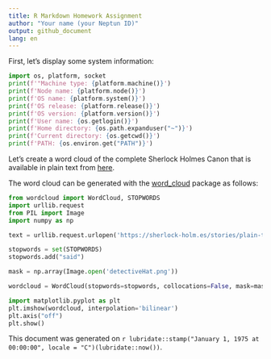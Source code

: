 ```yaml
---
title: R Markdown Homework Assignment
author: "Your name (your Neptun ID)"
output: github_document
lang: en
---
```


First, let's display some system information:

```python
import os, platform, socket
print(f'"Machine type: {platform.machine()}')
print(f'Node name: {platform.node()}')
print(f'OS name: {platform.system()}')
print(f'OS release: {platform.release()}')
print(f'OS version: {platform.version()}')
print(f'User name: {os.getlogin()}')
print(f'Home directory: {os.path.expanduser("~")}')
print(f'Current directory: {os.getcwd()}')
print(f'PATH: {os.environ.get("PATH")}')
```

Let's create a word cloud of the complete Sherlock Holmes Canon that is available in plain text from [here](https://sherlock-holm.es/stories/plain-text/cano.txt).

The word cloud can be generated with the [word_cloud](https://github.com/amueller/word_cloud) package as follows:

```python
from wordcloud import WordCloud, STOPWORDS
import urllib.request
from PIL import Image
import numpy as np

text = urllib.request.urlopen('https://sherlock-holm.es/stories/plain-text/cano.txt').read().decode('utf-8')

stopwords = set(STOPWORDS)
stopwords.add("said")

mask = np.array(Image.open('detectiveHat.png'))

wordcloud = WordCloud(stopwords=stopwords, collocations=False, mask=mask, margin=0, background_color='white').generate(text)

import matplotlib.pyplot as plt
plt.imshow(wordcloud, interpolation='bilinear')
plt.axis("off")
plt.show()
```

This document was generated on `r lubridate::stamp("January 1, 1975 at 00:00:00", locale = "C")(lubridate::now())`.
